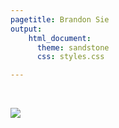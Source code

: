 ```yaml
---
pagetitle: Brandon Sie
output:
    html_document:
      theme: sandstone
      css: styles.css

---
```


<br> 

<script src="includeHTML.js"></script>
<script>
if ('scrollRestoration' in history) {
  history.scrollRestoration = 'manual';
}
//Listen for unload event. This is triggered when leaving the page.
//Reference: https://developer.mozilla.org/en-US/docs/Web/Events/unload
window.addEventListener('unload', function(e) {
    //set scroll position to the top of the page.
    window.scrollTo(0, 0);
});
</script>


<div class = "row">
<div class = "col-sm-3"><img class = "profpic" src="docs/brandon1.png" ></div>  
<div class = "col-sm-9" w3-include-html="bio.html"></div>  
</div> <!-- end of Bio row -->

<div class = "row" w3-include-html="projects.html"></div>  

<div class = "row" id = "siteinfo" w3-include-html="siteinfo.html"></div>  


<script>
includeHTML();
</script>


